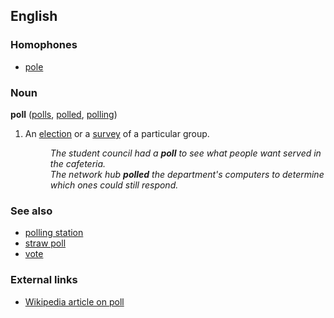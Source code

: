 ==English==

===Homophones===
*[[pole]]

===Noun===
'''poll''' ([[polls]], [[polled]], [[polling]])
#An [[election]] or a [[survey]] of a particular group.
#:''The student council had a '''poll''' to see what people want served in the cafeteria.''
#:''The network hub '''polled''' the department's computers to determine which ones could still respond.''

===See also===
*[[polling station]]
*[[straw poll]]
*[[vote]]

===External links===
*[[w:poll|Wikipedia article on poll]]
